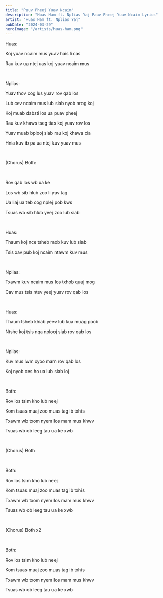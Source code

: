 ```yaml
---
title: "Pauv Pheej Yuav Ncaim"
description: "Huas Ham ft. Nplias Yaj Pauv Pheej Yuav Ncaim Lyrics"
artist: "Huas Ham ft. Nplias Yaj"
pubDate: "2024-03-29"
heroImage: "/artists/huas-ham.png"
---
```


Huas:

Koj yuav ncaim mus yuav hais li cas

Rau kuv ua ntej uas koj yuav ncaim mus

<br />

Nplias:

Yuav thov cog lus yuav rov qab los

Lub cev ncaim mus lub siab nyob nrog koj

Koj muab dabsti los ua puav pheej

Rau kuv khaws tseg tias koj yuav rov los

Yuav muab bplooj siab rau koj khaws cia

Hnia kuv ib pa ua ntej kuv yuav mus

<br />

(Chorus) Both:

<br />

Rov qab los wb ua ke

Los wb sib hlub zoo li yav tag

Ua liaj ua teb cog nplej pob kws

Tsuas wb sib hlub yeej zoo lub siab

<br />

Huas:

Thaum koj nce tsheb mob kuv lub siab

Tsis xav pub koj ncaim ntawm kuv mus

<br />

Nplias:

Txawm kuv ncaim mus los txhob quaj mog

Cav mus tsis ntev yeej yuav rov qab los

<br />

Huas:

Thaum tsheb khiab yeev lub kua muag poob

Ntshe koj tsis nqa nplooj siab rov qab los

<br />

Nplias:

Kuv mus lwm xyoo mam rov qab los

Koj nyob ces ho ua lub siab loj

<br />

Both:

Rov los tsim kho lub neej

Kom tsuas muaj zoo muas tag ib txhis

Txawm wb txom nyem los mam mus khwv

Tsuas wb ob leeg tau ua ke xwb

<br />

(Chorus) Both

<br />

Both:

Rov los tsim kho lub neej

Kom tsuas muaj zoo muas tag ib txhis

Txawm wb txom nyem los mam mus khwv

Tsuas wb ob leeg tau ua ke xwb

<br />

(Chorus) Both x2

<br />

Both:

Rov los tsim kho lub neej

Kom tsuas muaj zoo muas tag ib txhis

Txawm wb txom nyem los mam mus khwv

Tsuas wb ob leeg tau ua ke xwb
